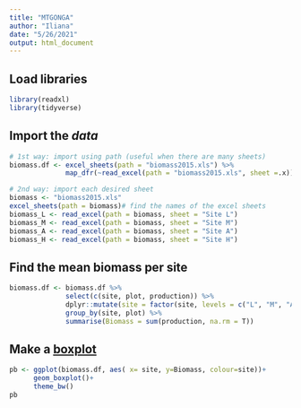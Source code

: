 ---
title: "MTGONGA"
author: "Iliana"
date: "5/26/2021"
output: html_document
---

## Load libraries

```{r, message=FALSE }
library(readxl) 
library(tidyverse)
```

## Import the *data*

```{r, warning=FALSE }
# 1st way: import using path (useful when there are many sheets)
biomass.df <- excel_sheets(path = "biomass2015.xls") %>% 
              map_dfr(~read_excel(path = "biomass2015.xls", sheet =.x))

# 2nd way: import each desired sheet
biomass <- "biomass2015.xls"
excel_sheets(path = biomass)# find the names of the excel sheets
biomass_L <- read_excel(path = biomass, sheet = "Site L")
biomass_M <- read_excel(path = biomass, sheet = "Site M")
biomass_A <- read_excel(path = biomass, sheet = "Site A")
biomass_H <- read_excel(path = biomass, sheet = "Site H")
```

## Find the mean **biomass** per **site**

```{r, message=FALSE }
biomass.df <- biomass.df %>%
              select(c(site, plot, production)) %>%
              dplyr::mutate(site = factor(site, levels = c("L", "M", "A", "H"))) %>%
              group_by(site, plot) %>% 
              summarise(Biomass = sum(production, na.rm = T))
```

## Make a [boxplot]{.ul}

```{r }
pb <- ggplot(biomass.df, aes( x= site, y=Biomass, colour=site))+
      geom_boxplot()+
      theme_bw()
pb
```
